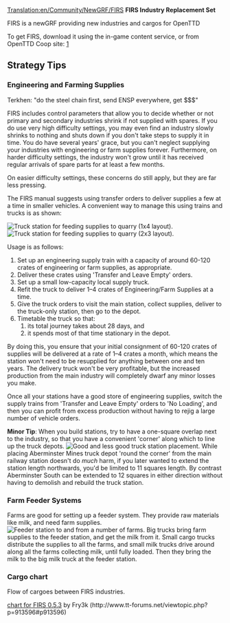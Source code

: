 [[Translation:en/Community/NewGRF/FIRS]]
'''FIRS Industry Replacement Set'''

FIRS is a newGRF providing new industries and cargos for OpenTTD

To get FIRS, download it using the in-game content service, or from OpenTTD Coop site: [http://bundles.openttdcoop.org/firs/]


== Strategy Tips ==

=== Engineering and Farming Supplies ===

Terkhen: "do the steel chain first, send ENSP everywhere, get $$$"

FIRS includes control parameters that allow you to decide whether or not primary and secondary industries shrink if not supplied with spares. If you do use very high difficulty settings, you may even find an industry slowly shrinks to nothing and shuts down if you don't take steps to supply it in time. You do have several years' grace, but you can't neglect supplying your industries with engineering or farm supplies forever. Furthermore, on harder difficulty settings, the industry won't grow until it has received regular arrivals of spare parts for at least a few months.

On easier difficulty settings, these concerns do still apply, but they are far less pressing.

The FIRS manual suggests using transfer orders to deliver supplies a few at a time in smaller vehicles. A convenient way to manage this using trains and trucks is as shown:

[[File:fr/Community/NewGRF/ENSP feeder1.png|Truck station for feeding supplies to quarry (1x4 layout).]] [[File:fr/Community/NewGRF/ENSP feeder2.png|Truck station for feeding supplies to quarry (2x3 layout).]]

Usage is as follows:

# Set up an engineering supply train with a capacity of around 60-120 crates of engineering or farm supplies, as appropriate.
# Deliver these crates using 'Transfer and Leave Empty' orders.
# Set up a small low-capacity local supply truck.
# Refit the truck to deliver 1&ndash;4 crates of Engineering/Farm Supplies at a time.
# Give the truck orders to visit the main station, collect supplies, deliver to the truck-only station, then go to the depot.
# Timetable the truck so that:
## its total journey takes about 28 days, and
## it spends most of that time stationary in the depot.

By doing this, you ensure that your initial consignment of 60-120 crates of supplies will be delivered at a rate of 1&ndash;4 crates a month, which means the station won't need to be resupplied for anything between one and ten years. The delivery truck won't be very profitable, but the increased production from the main industry will completely dwarf any minor losses you make.

Once all your stations have a good store of engineering supplies, switch the supply trains from 'Transfer and Leave Empty' orders to 'No Loading', and then you can profit from excess production without having to rejig a large number of vehicle orders.

'''Minor Tip''': When you build stations, try to have a one-square overlap next to the industry, so that you have a convenient 'corner' along which to line up the truck depots. [[File:fr/Community/NewGRF/Good and bad placement.png|center|Good and less good truck station placement.]] While placing Aberminster Mines truck depot 'round the corner' from the main railway station doesn't do ''much'' harm, if you later wanted to extend the station length northwards, you'd be limited to 11 squares length. By contrast Aberminster South can be extended to 12 squares in either direction without having to demolish and rebuild the truck station.

=== Farm Feeder Systems ===

Farms are good for setting up a feeder system. They provide raw materials like milk, and need farm supplies.
[[File:en/Community/NewGRF/Farm feeder.png|center|Feeder station to and from a number of farms.]]
Big trucks bring farm supplies to the feeder station, and get the milk from it.
Small cargo trucks distribute the supplies to all the farms, and small milk trucks drive around along all the farms collecting milk, until fully loaded. Then they bring the milk to the big milk truck at the feeder station.

=== Cargo chart ===
Flow of cargoes between FIRS industries.

[http://www.tt-forums.net/download/file.php?id=137178|Cargo chart for FIRS 0.5.3] by Fry3k (http://www.tt-forums.net/viewtopic.php?p=913596#p913596)
